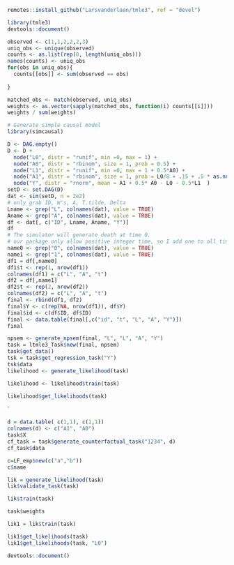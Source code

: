 
```r
remotes::install_github("Larsvanderlaan/tmle3", ref = "devel")

library(tmle3)
devtools::document()
```


```r

observed <- c(1,1,2,2,2,3)
uniq_obs <- unique(observed)
counts <- as.list(rep(0, length(uniq_obs)))
names(counts) <- uniq_obs
for(obs in uniq_obs){
  counts[[obs]] <- sum(observed == obs)
  
}

matched_obs <- match(observed, uniq_obs)
weights <- as.vector(sapply(matched_obs, function(i) counts[[i]]))
weights / sum(weights)
```

```r

# Generate simple causal model
library(simcausal)

D <- DAG.empty()
D <- D +
  node("L0", distr = "runif", min =0, max = 1) +
  node("A0", distr = "rbinom", size = 1, prob = 0.5) +
  node("L1", distr = "runif", min =0, max = 1 + 0.5*A0) +
  node("A1", distr = "rbinom", size = 1, prob = L0/8 + .15 + .5 * as.numeric(A0 > .75)) +
  node("Y", distr = "rnorm", mean = A1 + 0.5* A0 - L0 - 0.5*L1  )
setD <- set.DAG(D)
dat <- sim(setD, n = 2e2)
# only grab ID, W's, A, T.tilde, Delta
Lname <- grep("L", colnames(dat), value = TRUE)
Aname <- grep("A", colnames(dat), value = TRUE)
df <- dat[, c("ID", Lname, Aname, "Y")]
df
# The simulator will generate death at time 0.
# our package only allow positive integer time, so I add one to all times
name0 <- grep("0", colnames(dat), value = TRUE)
name1 <- grep("1", colnames(dat), value = TRUE)
df1 = df[,name0]
df1$t <- rep(1, nrow(df1))
colnames(df1) = c("L", "A", "t")
df2 = df[,name1]
df2$t <- rep(2, nrow(df2))
colnames(df2) = c("L", "A", "t")
final <- rbind(df1, df2)
final$Y <- c(rep(NA, nrow(df1)), df$Y)
final$id <- c(df$ID, df$ID)
final <- data.table(final[,c("id", "t", "L", "A", "Y")])
final
```




```r
npsem <- generate_npsem(final, "L", "L", "A", "Y")
task = ltmle3_Task$new(final, npsem)
task$get_data()
tsk = task$get_regression_task("Y")
tsk$data
likelihood <- generate_likelihood(task)
```





```r
likelihood <- likelihood$train(task)
```


```r
likelihood$get_likelihoods(task)

```

`

```r
d = data.table( c(1,1), c(1,1))
colnames(d) <- c("A1", "A0")
task$X
cf_task = task$generate_counterfactual_task("1234", d)
cf_task$data
```

```r
c=LF_emp$new(c("a","b"))
c$name
```

```r

lik = generate_likelihood(task)
lik$validate_task(task)

lik$train(task)
```

```r
task$weights

```


```r
lik1 = lik$train(task)

lik1$get_likelihoods(task)
lik1$get_likelihoods(task, "L0")
```

```r

devtools::document()
```


